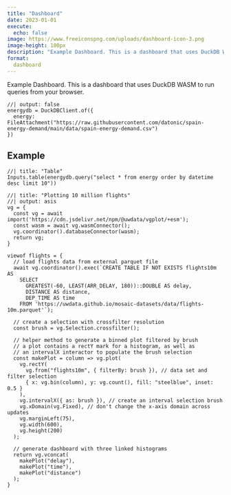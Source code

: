 ```yaml
---
title: "Dashboard"
date: 2023-01-01
execute:
  echo: false
image: https://www.freeiconspng.com/uploads/dashboard-icon-3.png
image-height: 100px
description: "Example Dashboard. This is a dashboard that uses DuckDB WASM to run queries from your browser."
format:
  dashboard
---
```


Example Dashboard. This is a dashboard that uses DuckDB WASM to run queries from your browser.


```ojs
//| output: false
energydb = DuckDBClient.of({
  energy: FileAttachment("https://raw.githubusercontent.com/datonic/spain-energy-demand/main/data/spain-energy-demand.csv")
})
```

## Example

```ojs
//| title: "Table"
Inputs.table(energydb.query("select * from energy order by datetime desc limit 10"))
```

```ojs
//| title: "Plotting 10 million flights"
//| output: asis
vg = {
  const vg = await import('https://cdn.jsdelivr.net/npm/@uwdata/vgplot/+esm');
  const wasm = await vg.wasmConnector();
  vg.coordinator().databaseConnector(wasm);
  return vg;
}

viewof flights = {
  // load flights data from external parquet file
  await vg.coordinator().exec(`CREATE TABLE IF NOT EXISTS flights10m AS
    SELECT
      GREATEST(-60, LEAST(ARR_DELAY, 180))::DOUBLE AS delay,
      DISTANCE AS distance,
      DEP_TIME AS time
    FROM 'https://uwdata.github.io/mosaic-datasets/data/flights-10m.parquet'`);

  // create a selection with crossfilter resolution
  const brush = vg.Selection.crossfilter();

  // helper method to generate a binned plot filtered by brush
  // a plot contains a rectY mark for a histogram, as well as
  // an intervalX interactor to populate the brush selection
  const makePlot = column => vg.plot(
    vg.rectY(
      vg.from("flights10m", { filterBy: brush }), // data set and filter selection
      { x: vg.bin(column), y: vg.count(), fill: "steelblue", inset: 0.5 }
    ),
    vg.intervalX({ as: brush }), // create an interval selection brush
    vg.xDomain(vg.Fixed), // don't change the x-axis domain across updates
    vg.marginLeft(75),
    vg.width(600),
    vg.height(200)
  );

  // generate dashboard with three linked histograms
  return vg.vconcat(
    makePlot("delay"),
    makePlot("time"),
    makePlot("distance")
  );
}
```

##
